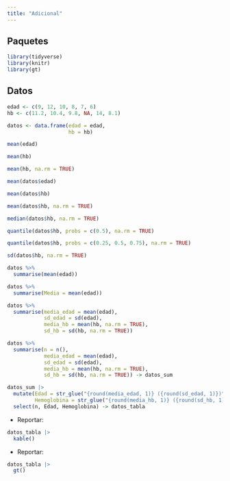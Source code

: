 ---
title: "Adicional"
---

## Paquetes

```{r}
library(tidyverse)
library(knitr)
library(gt)
```

##  Datos

```{r}
edad <- c(9, 12, 10, 8, 7, 6)
hb <- c(11.2, 10.4, 9.8, NA, 14, 8.1)

datos <- data.frame(edad = edad, 
                    hb = hb)
```

```{r}
mean(edad)
```

```{r}
mean(hb)
```

```{r}
mean(hb, na.rm = TRUE)
```
  
```{r}
mean(datos$edad)
```

```{r}
mean(datos$hb)
```

```{r}
mean(datos$hb, na.rm = TRUE)
```

```{r}
median(datos$hb, na.rm = TRUE)
```

```{r}
quantile(datos$hb, probs = c(0.5), na.rm = TRUE)
```
```{r}
quantile(datos$hb, probs = c(0.25, 0.5, 0.75), na.rm = TRUE)
```
```{r}
sd(datos$hb, na.rm = TRUE)
```

```{r}
datos %>% 
  summarise(mean(edad))
```

```{r}
datos %>% 
  summarise(Media = mean(edad))
```

```{r}
datos %>% 
  summarise(media_edad = mean(edad), 
            sd_edad = sd(edad), 
            media_hb = mean(hb, na.rm = TRUE), 
            sd_hb = sd(hb, na.rm = TRUE))
```


```{r}
datos %>% 
  summarise(n = n(), 
            media_edad = mean(edad), 
            sd_edad = sd(edad), 
            media_hb = mean(hb, na.rm = TRUE), 
            sd_hb = sd(hb, na.rm = TRUE)) -> datos_sum
```

```{r}
datos_sum |> 
  mutate(Edad = str_glue("{round(media_edad, 1)} ({round(sd_edad, 1)})"), 
         Hemoglobina = str_glue("{round(media_hb, 1)} ({round(sd_hb, 1)})")) |> 
  select(n, Edad, Hemoglobina) -> datos_tabla
```

- Reportar:

```{r}
datos_tabla |> 
  kable()
```

- Reportar:

```{r}
datos_tabla |> 
  gt()
```
